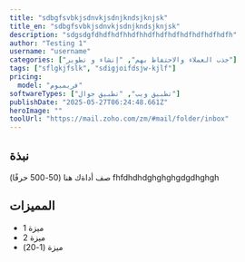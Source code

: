 ```yaml
---
title: "sdbgfsvbkjsdnvkjsdnjkndsjknjsk"
title_en: "sdbgfsvbkjsdnvkjsdnjkndsjknjsk"
description: "sdgsdgfdhdfhdfhhdfhhdfhdfhdfhdfhdfhdfhdfh"
author: "Testing 1"
username: "username"
categories: ["جذب العملاء والاحتفاظ بهم", "إنشاء و تطوير"]
tags: ["sflgkjfslk", "sdigjoifdsjw-kjlf"]
pricing:
  model: "فريميوم"
softwareTypes: ["تطبيق ويب", "تطبيق جوال"]
publishDate: "2025-05-27T06:24:48.661Z"
heroImage: ""
toolUrl: "https://mail.zoho.com/zm/#mail/folder/inbox"
---
```

## نبذة
صف أداةك هنا (50-500 حرفًا) fhfdhdhdghghghgdgdhghgh

## المميزات
- ميزة 1
- ميزة 2
- ميزة (1-20)
